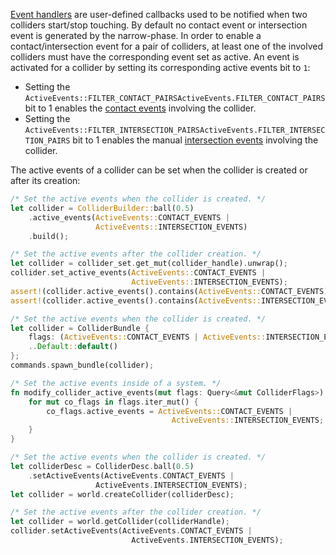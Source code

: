 

[Event handlers](advanced_collision_detection#contact-and-intersection-events) are user-defined callbacks used to be
notified when two colliders start/stop touching. By default no contact event or intersection event is generated by
the narrow-phase. In order to enable a contact/intersection event for a pair of colliders, at
least one of the involved colliders must have the corresponding event set as active. An event is activated for a collider
by setting its corresponding active events bit to `1`:
- Setting the <notjs>`ActiveEvents::FILTER_CONTACT_PAIRS`</notjs><js>`ActiveEvents.FILTER_CONTACT_PAIRS`</js> bit to 1
  enables the [contact events](advanced_collision_detection#contact-events) involving the collider.
- Setting the <notjs>`ActiveEvents::FILTER_INTERSECTION_PAIRS`</notjs><js>`ActiveEvents.FILTER_INTERSECTION_PAIRS`</js> bit
  to 1 enables the manual [intersection events](advanced_collision_detection#intersection-events) involving the
  collider.

The active events of a collider can be set when the collider is created or after its creation:

<rapier>

```rust
/* Set the active events when the collider is created. */
let collider = ColliderBuilder::ball(0.5)
    .active_events(ActiveEvents::CONTACT_EVENTS |
                   ActiveEvents::INTERSECTION_EVENTS)
    .build();
```
```rust
/* Set the active events after the collider creation. */
let collider = collider_set.get_mut(collider_handle).unwrap();
collider.set_active_events(ActiveEvents::CONTACT_EVENTS |
                           ActiveEvents::INTERSECTION_EVENTS);
assert!(collider.active_events().contains(ActiveEvents::CONTACT_EVENTS));
assert!(collider.active_events().contains(ActiveEvents::INTERSECTION_EVENTS));
```

</rapier>
<bevy>

```rust
/* Set the active events when the collider is created. */
let collider = ColliderBundle {
    flags: (ActiveEvents::CONTACT_EVENTS | ActiveEvents::INTERSECTION_EVENTS).into(),
    ..Default::default()
};
commands.spawn_bundle(collider);
```
```rust
/* Set the active events inside of a system. */
fn modify_collider_active_events(mut flags: Query<&mut ColliderFlags>) {
    for mut co_flags in flags.iter_mut() {
        co_flags.active_events = ActiveEvents::CONTACT_EVENTS |
                                    ActiveEvents::INTERSECTION_EVENTS;
    }
}
```

</bevy>
<rapier>

```rust
/* Set the active events when the collider is created. */
let colliderDesc = ColliderDesc.ball(0.5)
    .setActiveEvents(ActiveEvents.CONTACT_EVENTS |
                   ActiveEvents.INTERSECTION_EVENTS);
let collider = world.createCollider(colliderDesc);
```
```rust
/* Set the active events after the collider creation. */
let collider = world.getCollider(colliderHandle);
collider.setActiveEvents(ActiveEvents.CONTACT_EVENTS |
                           ActiveEvents.INTERSECTION_EVENTS);
```

</rapier>